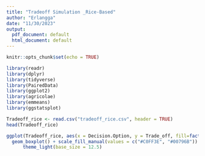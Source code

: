 ---
title: "Tradeoff Simulation _Rice-Based"
author: "Erlangga"
date: "11/30/2023"
output:
  pdf_document: default
  html_document: default
---

```{r setup, include=FALSE}
knitr::opts_chunk$set(echo = TRUE)
```

```{r}
library(readr)
library(dplyr)
library(tidyverse)
library(PairedData)
library(ggplot2)
library(agricolae)
library(emmeans)
library(ggstatsplot)
```

```{r}
Tradeoff_rice <- read.csv("tradeoff_rice.csv", header = TRUE)
head(Tradeoff_rice)
```

```{r}
ggplot(Tradeoff_rice, aes(x = Decision.Option, y = Trade_off, fill=factor(Desc))) +
  geom_boxplot() + scale_fill_manual(values = c("#C0FF3E", "#00796B")) +
      theme_light(base_size = 12.5)

```

